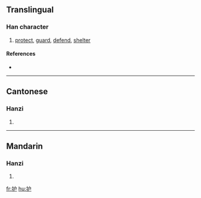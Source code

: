 {{see|護}}
==Translingual==

===Han character===
{{Han char|rn=64|rad=手|as=04|sn=7|four=|canj=手戈尸 (QIS)}}

# [[protect]], [[guard]], [[defend]], [[shelter]]

====References====
* {{Han ref|kx=0422.121|hdz=31844.030|uh=62A4|ud=25252}}

----

==Cantonese==

===Hanzi===
{{yue-hanzi|jyut=|y=wu6}}

# {{defn|Cantonese}}

----

==Mandarin==

===Hanzi===
{{cmn-hanzi|tra=護|pin=[[bēng]] ([[beng1]]), [[hù]] ([[hu4]])|wg=peng<sup>1</sup>, hu<sup>4</sup>}}

# {{defn|Mandarin}}

[[fr:护]]
[[hu:护]]